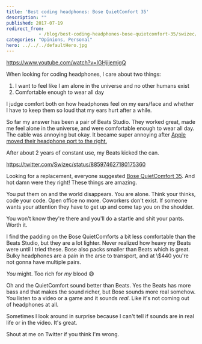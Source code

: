 ```yaml
---
title: 'Best coding headphones: Bose QuietComfort 35'
description: ""
published: 2017-07-19
redirect_from: 
            - /blog/best-coding-headphones-bose-quietcomfort-35/swizec/7712
categories: "Opinions, Personal"
hero: ../../../defaultHero.jpg
---
```


<https://www.youtube.com/watch?v=IGHjijemjgQ>

When looking for coding headphones, I care about two things:

1.  I want to feel like I am alone in the universe and no other humans exist
2.  Comfortable enough to wear all day

I judge comfort both on how headphones feel on my ears/face and whether I have to keep them so loud that my ears hurt after a while.

So far my answer has been a pair of Beats Studio. They worked great, made me feel alone in the universe, and were comfortable enough to wear all day. The cable was annoying but okay. It became super annoying after [Apple moved their headphone port to the right.](https://swizec.com/blog/first-day-new-2017-macbook-pro/swizec/7643)

After about 2 years of constant use, my Beats kicked the can.

<https://twitter.com/Swizec/status/885974627180175360>

Looking for a replacement, everyone suggested [Bose QuietComfort 35](https://www.amazon.com/gp/product/B01E3SNO1G/ref=as_li_tl?ie=UTF8&camp=1789&creative=9325&creativeASIN=B01E3SNO1G&linkCode=as2&tag=ageewitahat-20&linkId=e2da7ce562847b54253ae445a5afa79b). And hot damn were they right! These things are amazing.

You put them on and the world disappears. You are alone. Think your thinks, code your code. Open office no more. Coworkers don't exist. If someone wants your attention they have to get up and come tap you on the shoulder.

You won't know they're there and you'll do a startle and shit your pants. Worth it.

I find the padding on the Bose QuietComforts a bit less comfortable than the Beats Studio, but they are a lot lighter. Never realized how heavy my Beats were until I tried these. Bose also packs smaller than Beats which is great. Bulky headphones are a pain in the arse to transport, and at \\$440 you're not gonna have multiple pairs.

_You_ might. Too rich for _my_ blood 😅

Oh and the QuietComfort sound better than Beats. Yes the Beats has more bass and that makes the sound richer, but Bose sounds more real somehow. You listen to a video or a game and it sounds _real_. Like it's not coming out of headphones at all.

Sometimes I look around in surprise because I can't tell if sounds are in real life or in the video. It's great.

Shout at me on Twitter if you think I'm wrong.
